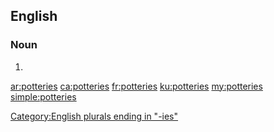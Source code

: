 {{also|Potteries}}
==English==

===Noun===
{{head|en|plural}}

# {{plural of|pottery|lang=en}}

[[Category:English plurals ending in "-ies"]]

[[ar:potteries]]
[[ca:potteries]]
[[fr:potteries]]
[[ku:potteries]]
[[my:potteries]]
[[simple:potteries]]